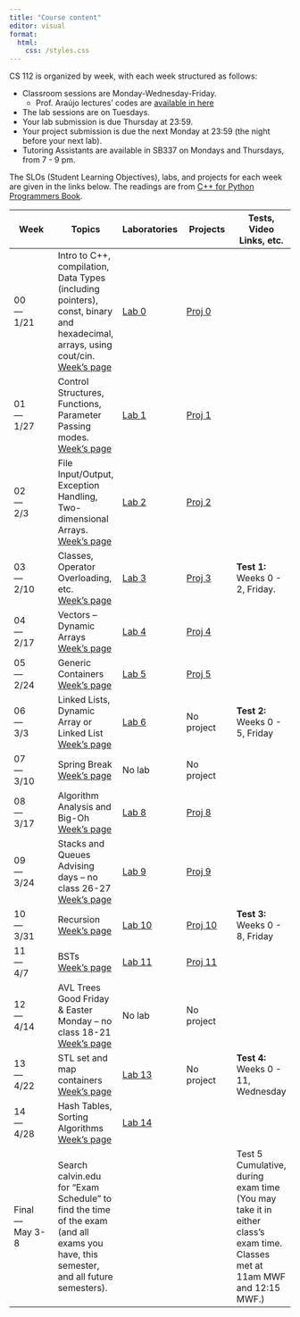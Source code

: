 ```yaml
---
title: "Course content"
editor: visual
format:
  html:
    css: /styles.css
---
```


CS 112 is organized by week, with each week structured as follows:

-   Classroom sessions are Monday-Wednesday-Friday.
    -   Prof. Araújo lectures' codes are [available in here](https://github.com/25sp-cs112-org/cs112b-codes){target="_blank"}
-   The lab sessions are on Tuesdays.
-   Your lab submission is due Thursday at 23:59.
-   Your project submission is due the next Monday at 23:59 (the night before your next lab).
-   Tutoring Assistants are available in SB337 on Mondays and Thursdays, from 7 - 9 pm.

The SLOs (Student Learning Objectives), labs, and projects for each week are given in the links below. The readings are from [C++ for Python Programmers Book](https://runestone.academy/runestone/books/published/cpp4python/index.html){target="_blank"}.

| Week | Topics | Laboratories | Projects | Tests, Video Links, etc. |
|---------------|---------------|---------------|---------------|---------------|
| 00 <br> --- <br> 1/21 | Intro to C++, compilation, Data Types (including pointers), const, binary and hexadecimal, arrays, using cout/cin. <br> [Week's page](/week00.qmd) | [Lab 0](/labs/lab00.qmd) | [Proj 0](/projects/proj00.qmd) |  |
| 01 <br> --- <br> 1/27 | Control Structures, Functions, Parameter Passing modes. <br>[Week's page](/week01.qmd) | [Lab 1](/labs/lab01.qmd) | [Proj 1](/projects/proj01.qmd) |  |
| 02 <br> --- <br> 2/3 | File Input/Output, Exception Handling, Two-dimensional Arrays. <br>[Week's page](/week02.qmd) | [Lab 2](/labs/lab02.qmd) | [Proj 2](/projects/proj02.qmd) |  |
| 03 <br> --- <br> 2/10 | Classes, Operator Overloading, etc. <br>[Week's page](/week03.qmd) | [Lab 3](/labs/lab03.qmd) | [Proj 3](/projects/proj03.qmd) | **Test 1:** Weeks 0 - 2, Friday. |
| 04 <br> --- <br> 2/17 | Vectors -- Dynamic Arrays <br>[Week's page](/week04.qmd) | [Lab 4](/labs/lab04.qmd) | [Proj 4](/projects/proj04.qmd) |  |
| 05 <br> --- <br> 2/24 | Generic Containers <br>[Week's page](/week05.qmd) | [Lab 5](/labs/lab05.qmd) | [Proj 5](/projects/proj05.qmd) |  |
| 06 <br> --- <br> 3/3 | Linked Lists, Dynamic Array or Linked List <br> [Week's page](/week06.qmd) | [Lab 6](/labs/lab06.qmd) | No project | **Test 2:** Weeks 0 - 5, Friday |
| 07 <br> --- <br> 3/10 | Spring Break <br> [Week's page](/week07.qmd) | No lab | No project |  |
| 08 <br> --- <br> 3/17 | Algorithm Analysis and Big-Oh <br> [Week's page](/week08.qmd) | [Lab 8](/labs/lab08.qmd) | [Proj 8](/projects/proj08-Conga.qmd) |  |
| 09 <br> --- <br> 3/24 | Stacks and Queues <br> Advising days – no class 26-27 <br>[Week's page](/week09.qmd) | [Lab 9](/labs/lab09.qmd) | [Proj 9](/projects/proj09.qmd) |  |
| 10 <br> --- <br> 3/31 | Recursion <br>[Week's page](/week10.qmd) | [Lab 10](/labs/lab10.qmd) | [Proj 10](/projects/proj10.qmd) | **Test 3:** Weeks 0 - 8, Friday |
| 11 <br> --- <br> 4/7 | BSTs <br>[Week's page](/week11.qmd) | [Lab 11](/labs/lab11.qmd) | [Proj 11](/projects/proj11.qmd) |  |
| 12 <br> --- <br> 4/14 | AVL Trees <br> Good Friday & Easter Monday – no class 18-21 <br> [Week's page](/week12.qmd) | No lab | No project |  |
| 13 <br> --- <br> 4/22 | STL set and map containers <br>[Week's page](/week13.qmd) | [Lab 13](/labs/lab13.qmd) | No project | **Test 4:** Weeks 0 - 11, Wednesday |
| 14 <br> --- <br> 4/28 | Hash Tables, Sorting Algorithms <br>[Week's page](/week14.qmd) | [Lab 14](/labs/lab14.qmd) |  |  |
| Final <br> --- <br> May 3-8 | Search calvin.edu for "Exam Schedule" to find the time of the exam (and all exams you have, this semester, and all future semesters). |  |  | Test 5 Cumulative, during exam time (You may take it in either class's exam time. Classes met at 11am MWF and 12:15 MWF.) |

<!-- | 11   |   | OpenMP, etc. [SLOs] [Slides]  | Lab 11    | Project 11    |   | -->